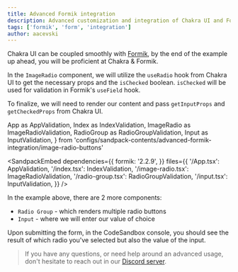 ```yaml
---
title: Advanced Formik integration
description: Advanced customization and integration of Chakra UI and Formik.
tags: ['formik', 'form', 'integration']
author: aacevski
---
```


Chakra UI can be coupled smoothly with [Formik](https://formik.org/), by the end
of the example up ahead, you will be proficient at Chakra & Formik.

In the `ImageRadio` component, we will utilize the `useRadio` hook from Chakra
UI to get the necessary props and the `isChecked` boolean. `isChecked` will be
used for validation in Formik's `useField` hook.

To finalize, we will need to render our content and pass `getInputProps` and
`getCheckedProps` from Chakra UI.

  App as AppValidation,
  Index as IndexValidation,
  ImageRadio as ImageRadioValidation,
  RadioGroup as RadioGroupValidation,
  Input as InputValidation,
} from 'configs/sandpack-contents/advanced-formik-integration/image-radio-buttons'

<SandpackEmbed
  dependencies={{
    formik: '2.2.9',
  }}
  files={{
    '/App.tsx': AppValidation,
    '/index.tsx': IndexValidation,
    '/image-radio.tsx': ImageRadioValidation,
    '/radio-group.tsx': RadioGroupValidation,
    '/input.tsx': InputValidation,
  }}
/>

In the example above, there are 2 more components:

- `Radio Group` - which renders multiple radio buttons
- `Input` - where we will enter our value of choice

Upon submitting the form, in the CodeSandbox console, you should see the result
of which radio you've selected but also the value of the input.

> If you have any questions, or need help around an advanced usage, don't
> hesitate to reach out in our [Discord server](https://discord.gg/chakra-ui).
